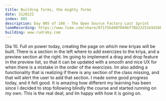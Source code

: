 ```yaml
---
title: Building forms, the mighty forms
date: 312022I
index: 005
description: Day 005 of 108 - The Open Source Factory Last Sprint
loomRecording: https://www.loom.com/share/071f5bd407604bf78b22252e943bb76b
building: www.rudraky.com
---
```


Dia 10. Full on power today, creating the page on which new kriyas will be built. There is a section in the left where to add exercizes to the kriya, and a preview section at the right. Im going to implement a drag and drop feature in the preview list, so that it can be updated with a smooth and nice UX for when there is a mistake in the order of the exercizes. Im also adding a functionality that is realizing if there is any section of the class missing, and that will alert the user to add that section. I made some good progress today, and it felt good. It is amazing how different my learning has been since I decided to stop following blindly the course and started running on my own. This is the real deal, and Im happy with how it is going on.
